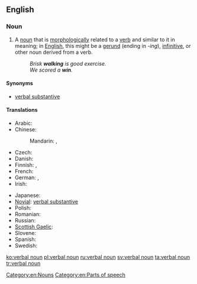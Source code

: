 ==English==

===Noun===
{{en-noun|sg=[[verbal]] [[noun]]}}

# {{grammar}} A [[noun]] that is [[morphologically]] related to a [[verb]] and similar to it in meaning; in [[English]], this might be a [[gerund]] (ending in ''-ing''), [[infinitive]], or other noun derived from a verb.
#: ''Brisk '''walking''' is good exercise.''
#: ''We scored a ''' win'''.''

====Synonyms====
* [[verbal substantive]]

====Translations====
{{trans-top|grammar: noun that is morphologically related to a verb and has similar meaning}}
* Arabic: {{t-|ar|مصدر|m|tr=máSdar}}
* Chinese:
*: Mandarin: {{t|zh|動名詞|sc=Hani}}, {{t|zh|动名词|tr=dòngmíngcí|sc=Hani}}
* Czech: {{t-|cs|podstatné jméno slovesné|n}}
* Danish: {{t|da|verbalsubstantiv|n}}
* Finnish: {{t|fi|verbin nimitapa}}, {{t|fi|infinitiivi}}
* French: {{t|fr|substantif verbal|m}}
* German: {{t|de|Verbalnomen|n}}, {{t|de|Verbalsubstantiv}}
* Irish: {{t-|ga|ainm briathartha|m|xs=Irish}}
{{trans-mid}}
* Japanese: {{t|ja|動名詞|tr=どうめいし, dōmeishi|sc=Jpan}}
* [[Novial]]: [[verbal substantive]]
* Polish: {{t|pl|rzeczownik odczasownikowy|m}}
* Romanian: {{t|ro|substantiv verbal|n}}
* Russian: {{t|ru|отглагольное существительное|n|tr=otglagól’noje suščestvítel’noje|sc=Cyrl}}
* [[Scottish Gaelic]]: {{t-|gd|ainmear gnìomhaireach|m|xs=Scottish Gaelic}}
* Slovene: {{t-|sl|glagolnik|alt=glágolnik}}
* Spanish: {{t|es|nombre verbal|m}}
* Swedish: {{t|sv|substantifierat verb}}
{{trans-bottom}}

[[Category:en:Nouns]]
[[Category:en:Parts of speech]]

[[ko:verbal noun]]
[[pl:verbal noun]]
[[ru:verbal noun]]
[[sv:verbal noun]]
[[ta:verbal noun]]
[[tr:verbal noun]]
